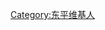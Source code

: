 {{Userbox
  |id=[[File:BaifoShan Park.jpg|60px]]
  |id-c=#FFBBFF
  |id-s=18
  |info=<span lang="zh-cn">该用户现在或曾经居住于'''[[东平]]'''。</span>
  |info-c=#B0E2FF
  |info-s=9
  |border-c=black
}}
[[Category:东平维基人]]